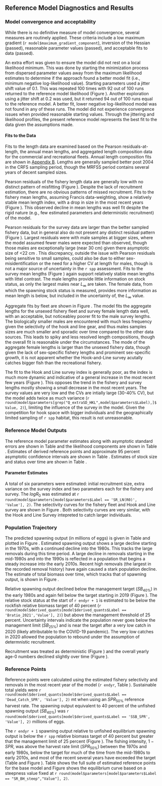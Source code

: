 ## Reference Model Diagnostics and Results

### Model convergence and acceptability

While there is no definitive measure of model convergence, several measures are routinely applied. These criteria include a low maximum gradient (`r model$maximum_gradient_component`), inversion of the Hessian (passed), reasonable parameter values (passed), and acceptable fits to data (passed). 

An extra effort was given to ensure the model did not rest on a local likelihood minimum. This was done by starting the minimization process from dispersed parameter values away from the maximum likelihood estimates to determine if the approach found a better model fit (i.e., minimum negative log-likelihood value). Starting parameters used a jitter shift value of 0.1. This was repeated 100 times with 92 out of 100 runs returned to the reference model likelihood (Figure \ref{fig:jitter_01}). Another exploration using a jitter shift at 0.2 was used, but it returned 94 out of 100 runs equal to the reference model. A better fit, lower negative log-likelihood model was not found in any of these runs. The model did not experience convergence issues when provided reasonable starting values. Through the jittering and likelihood profiles, the present reference model represents the best fit to the data given the assumptions made. 


#### Fits to the Data

Fits to the length data are examined based on the Pearson residuals-at-length, the annual mean lengths, and aggregated length composition data for the commercial and recreational fleets. Annual length composition fits are shown in [Appendix B](#append_a). Lengths are generally sampled better post 2004 in the CRFS sampling period, though the MRFSS period contains several years of decent sampled sizes.

Pearson residuals of the fishery length data are generally low with no distinct pattern of misfitting (Figure \ref{fig:rec-com-pearson}). Despite the lack of recruitment estimation, there are no obvious patterns of missed recruitment. Fits to the fishery mean lengths, assuming Francis data-weighting, show a relatively stable mean length index, with a drop in size in the most recent years (Figure \ref{fig:rec-com-mean-len-fit}). This observed decline in mean lengths was well fit despite the rigid nature (e.g., few estimated parameters and deterministic recruitment) of the model.  

Pearson residuals for the survey data are larger than the better sampled fishery data, but in general also do not present any distinct residual pattern (Figure \ref{fig:hkl-pearson}). Largest residuals were with male samples at bigger sizes, where the model assumed fewer males were expected than observed, though those males are exceptionally large (near 30 cm) given there asymptotic size of <22 cm . This discrepancy, outside the issue with Pearson residuals being sensitive to small samples, could also be due to either sex-misidentification or the need for a higher CV at length for males, though is not a major source of uncertainty in the `r spp` assessment. Fits to the survey mean lengths (Figure \ref{fig:hkl-mean-len-fit}) again support relatively stable mean lengths with littel contrast. The male lengths provide little information on stock status, as only the largest males near $L_{\infty}$ are taken. The female data, from which the spawning stock status is measured, provides more information as mean length is below, but included in the uncertainty of, the $L_{\infty}$ value.

Aggregate fits by fleet are shown in Figure \ref{fig:agg-len-fit}.  The model fits the aggregate lengths for the unsexed fishery fleet and survey female length data well, with an acceptable, but noticeabley poorer fit to the male survey lengths. The biologically smaller males are encountered with much less frequency given the selectivity of the hook and line gear, and thus males samples sizes are much smaller and sporadic over time compared to the other data sources. This leads to spiky and less resolved length compositions, though the overall fit is reasonable under the circumstances. The mode of the aggregate female lengths is larger than the unsexed fishery data, though given the lack of sex-specific fishery lengths and prominent sex-specific growth, it is not apparent whether the Hook-and-Line survey acutally catches bigger fish than the recreational fishery.   

The fit to the Hook and Line survey index is generally poor, as the index is much more dynamic and indicative of a general increase in the most recent few years (Figure \ref{fig:hkl-index-fit}). This opposes the trend in the fishery and survey lengths mostly showing a small decrease in the most recent years. The survey values are very low and the CVs are intially large (30-40% CV), but the model adds twice as much variance (`r round(model$parameters[grep("Q_extraSD_HKL",model$parameters$Label),]$Value, 2)`), limiting the influence of the survey in the model. Given the competition for hook space with bigger individuals and the geographically limited sampling of `r spp` habitat, this result is not unreasonable.


### Reference Model Outputs 

The reference model parameter estimates along with asymptotic standard errors are shown in Table \ref{tab:model-param} and the likelihood components are shown in Table \ref{tab:likes}. Estimates of derived reference points and approximate 95 percent asymptotic confidence intervals are shown in Table \ref{tab:referenceES}. Estimates of stock size and status over time are shown in Table \ref{tab:timeseries}. 


#### Parameter Estimates

A total of six parameters were estimated: initial recruitment size, extra variance on the survey index and two parameters each for the fishery and survey. The $logR_0$ was estimated at `r round(model$parameters[model$parameters$Label == 'SR_LN(R0)', 'Value'], 2)`. The selectivity curves for the fishery fleet and Hook and Line survey are shown in Figure \ref{fig:selex}. Both selectivity curves are very similar, with the Hook and Line Survey intepreted to catch larger individuals.


### Population Trajectory

The predicted spawning output (in millions of eggs) is given in Table \ref{tab:timeseries} and plotted in Figure \ref{fig:ssb}. Estimated spawning output shows a large decline starting in the 1970s, with a continued decline into the 1980s. This tracks the large removals during this time period. A large decline in removals starting in the mid-1980s and into the 1990s is reflected in a population that begins a steady increase into the early 2010s. Recent high removals (the largest in the recorded removal history) have again caused a stark population decline. The estimate of total biomass over time, which tracks that of spawning output, is shown in Figure \ref{fig:tot-bio}.

Relative spawning output declined below the management target ($SB_{40\%}$) in the early 1980s and again fell below the target starting in 2019 (Figure \ref{fig:depl}). The relative stock status at the start of `r endyr + 1` is estimated to be below the rockfish relative biomass target of 40 percent (`r round(model$derived_quants[model$derived_quants$Label == 'Bratio_2021','Value'], 2)`) but above the management threshold of 25 percent. Uncertainty intervals indicate the population never goes below the management limit ($SB_{25\%}$) and is near the target after a very low catch in 2020 (likely attributable to the COVID-19 pandemic). The very low catches in 2020 allowed the population to rebound under the assumption of determnistic recruitment.   

Recruitment was treated as deterministic (Figure \ref{fig:bh-curve}) and the overall yearly age-0 numbers declined slightly over time (Figure \ref{fig:recruits}). 


### Reference Points

Reference points were calculated using the estimated fishery selectivity and removals in the most recent year of the model (`r endyr`, Table \ref{tab:referenceES}). Sustainable total yields  were `r round(model$derived_quants[model$derived_quants$Label == 'Dead_Catch_SPR', 'Value'], 2)` mt when using an $SPR_{50\%}$ reference harvest rate. The spawning output equivalent to 40 percent of the unfished spawning output ($SB_{40\%}$) was `r round(model$derived_quants[model$derived_quants$Label == 'SSB_SPR', 'Value'], 2)` millions of eggs. 

The `r endyr + 1` spawning output relative to unfished equilibrium spawning output is below the `r spp` relative biomass target of 40 percent but greater that the management limit of 25 percent (Figure \ref{fig:depl}). The fishing intensity, $1-SPR$, was above the harvest rate limit ($SPR_{50\%}$) between the 1970s and early 1980s, below the target for much of the time from the mid-1980s to early 2010s, and most of the recent several years have exceeded the target (Table \ref{tab:timeseries} and Figure \ref{fig:1-spr}). Table \ref{tab:referenceES} shows the full suite of estimated reference points for the base model and Figure \ref{fig:yield} shows the equilibrium curve based on a steepness value fixed at `r round(model$parameters[model$parameters$Label == "SR_BH_steep","Value"], 2)`.
